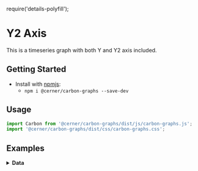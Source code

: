 require('details-polyfill');

# Y2 Axis

This is a timeseries graph with both Y and Y2 axis included.

## Getting Started

- Install with [npmjs](https://www.npmjs.com):
  - `npm i @cerner/carbon-graphs --save-dev`

## Usage
```js
import Carbon from '@cerner/carbon-graphs/dist/js/carbon-graphs.js';
import '@cerner/carbon-graphs/dist/css/carbon-graphs.css';
```

## Examples
<ScatterGraph />

<details>
<summary style={{fontSize: 24 }}>
<b>Data</b>
</summary>

### Graph Config object
<GraphConfig />

### Data object

#### dataset 1
<DataObject1 />

#### dataset 2
<DataObject2 />
</details>
